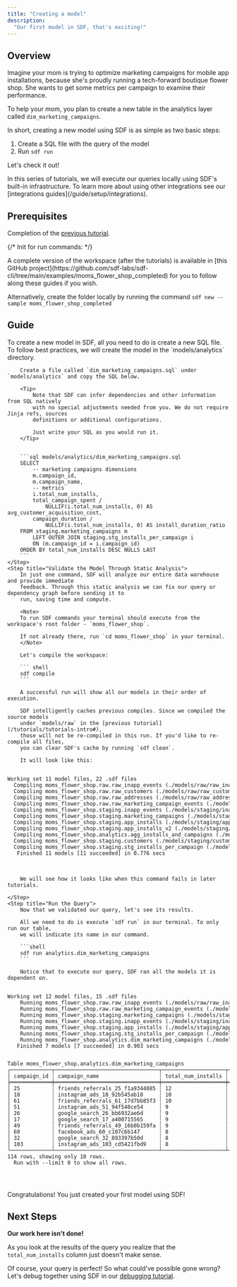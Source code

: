 ```yaml
---
title: "Creating a model"
description:
  "Our first model in SDF, that's exciting!"
---
```


## Overview
Imagine your mom is trying to optimize marketing campaigns for mobile app 
installations, because she's proudly running a tech-forward boutique flower shop.
She wants to get some metrics per campaign to examine their performance. 


To help your mom, you plan to create a new table in the analytics layer called `dim_marketing_campaigns`.

In short, creating a new model using SDF is as simple as two basic steps:
1. Create a SQL file with the query of the model
2. Run `sdf run`

Let's check it out!

<Note>
    In this series of tutorials, we will execute our queries locally using SDF's built-in infrastructure. 
    To learn more about using other integrations see our [integrations guides](/guide/setup/integrations).
</Note>

## Prerequisites

Completion of the [previous tutorial](/tutorials/tutorials-intro).

{/*
Init for run commands:
*/}

<Tip>
  A complete version of the workspace (after the tutorials) is available in [this GitHub project](https://github.com/sdf-labs/sdf-cli/tree/main/examples/moms_flower_shop_completed) for you 
  to follow along these guides if you wish. 
  
  Alternatively, create the folder locally by running the command `sdf new --sample moms_flower_shop_completed`
</Tip>

## Guide
<Steps>
    <Step title="Create a New Analytics Layer Model">
        To create a new model in SDF, all you need to do is create a new SQL file.
        To follow best practices, we will create the model in the `models/analytics` directory.

        Create a file called `dim_marketing_campaigns.sql` under `models/analytics` and copy the SQL below.
        
        <Tip>
            Note that SDF can infer dependencies and other information from SQL natively 
            with no special adjustments needed from you. We do not require Jinja refs, sources
            definitions or additional configurations.
            
            Just write your SQL as you would run it.
        </Tip>
        

        ```sql models/analytics/dim_marketing_campaigns.sql
        SELECT 
            -- marketing campaigns dimensions
            m.campaign_id,
            m.campaign_name,
            -- metrics
            i.total_num_installs,
            total_campaign_spent / 
                NULLIF(i.total_num_installs, 0) AS avg_customer_acquisition_cost,
            campaign_duration / 
                NULLIF(i.total_num_installs, 0) AS install_duration_ratio
        FROM staging.marketing_campaigns m
            LEFT OUTER JOIN staging.stg_installs_per_campaign i
            ON (m.campaign_id = i.campaign_id)
        ORDER BY total_num_installs DESC NULLS LAST
        ```
    </Step>
    <Step title="Validate the Model Through Static Analysis">
        In just one command, SDF will analyze our entire data warehouse and provide immediate
        feedback. Through this static analysis we can fix our query or dependency graph before sending it to 
        run, saving time and compute.
        
        <Note>
        To run SDF commands your terminal should execute from the workspace's root folder - `moms_flower_shop`.
        
        If not already there, run `cd moms_flower_shop` in your terminal.
        </Note>
        
        Let's compile the workspace:

        ``` shell
        sdf compile
        ```

        A successful run will show all our models in their order of execution. 
        
        SDF intelligently caches previous compiles. Since we compiled the source models 
        under `models/raw` in the [previous tutorial](/tutorials/tutorials-intro#), 
        those will not be re-compiled in this run. If you'd like to re-compile all files, 
        you can clear SDF's cache by running `sdf clean`. 
        
        It will look like this:
       
<div className="bg-[#0F1117] dark:bg-codeblock rounded-xl dark:ring-1 dark:ring-gray-800/50 relative">
<pre style={{ fontFamily: 'monospace', backgroundColor: 'transparent' }} className='language-shell'>
<code className='language-shell'>
Working&nbsp;set&nbsp;11&nbsp;model&nbsp;files,&nbsp;22&nbsp;.sdf&nbsp;files
&nbsp;&nbsp;Compiling&nbsp;moms_flower_shop.raw.raw_inapp_events&nbsp;(./models/raw/raw_inapp_events.sql)
&nbsp;&nbsp;Compiling&nbsp;moms_flower_shop.raw.raw_customers&nbsp;(./models/raw/raw_customers.sql)
&nbsp;&nbsp;Compiling&nbsp;moms_flower_shop.raw.raw_addresses&nbsp;(./models/raw/raw_addresses.sql)
&nbsp;&nbsp;Compiling&nbsp;moms_flower_shop.raw.raw_marketing_campaign_events&nbsp;(./models/raw/raw_marketing_campaign_events.sql)
&nbsp;&nbsp;Compiling&nbsp;moms_flower_shop.staging.inapp_events&nbsp;(./models/staging/inapp_events.sql)
&nbsp;&nbsp;Compiling&nbsp;moms_flower_shop.staging.marketing_campaigns&nbsp;(./models/staging/marketing_campaigns.sql)
&nbsp;&nbsp;Compiling&nbsp;moms_flower_shop.staging.app_installs&nbsp;(./models/staging/app_installs.sql)
&nbsp;&nbsp;Compiling&nbsp;moms_flower_shop.staging.app_installs_v2&nbsp;(./models/staging/app_installs_v2.sql)
&nbsp;&nbsp;Compiling&nbsp;moms_flower_shop.analytics.agg_installs_and_campaigns&nbsp;(./models/analytics/agg_installs_and_campaigns.sql)
&nbsp;&nbsp;Compiling&nbsp;moms_flower_shop.staging.customers&nbsp;(./models/staging/customers.sql)
&nbsp;&nbsp;Compiling&nbsp;moms_flower_shop.staging.stg_installs_per_campaign&nbsp;(./models/staging/stg_installs_per_campaign.sql)
&nbsp;&nbsp;&nbsp;Finished&nbsp;11&nbsp;models&nbsp;[11&nbsp;succeeded]&nbsp;in&nbsp;0.776&nbsp;secs

</code>
</pre>
</div>

        We will see how it looks like when this command fails in later tutorials. 

    </Step>
    <Step title="Run the Query">
        Now that we validated our query, let's see its results.
        
        All we need to do is execute `sdf run` in our terminal. To only run our table, 
        we will indicate its name in our command.

        ```shell 
        sdf run analytics.dim_marketing_campaigns
        ```

        Notice that to execute our query, SDF ran all the models it is dependent on.

<div className="bg-[#0F1117] dark:bg-codeblock rounded-xl dark:ring-1 dark:ring-gray-800/50 relative">
<pre style={{ fontFamily: 'monospace', backgroundColor: 'transparent' }} className='language-shell'>
<code className='language-shell'>
Working&nbsp;set&nbsp;12&nbsp;model&nbsp;files,&nbsp;15&nbsp;.sdf&nbsp;files
&nbsp;&nbsp;&nbsp;&nbsp;Running&nbsp;moms_flower_shop.raw.raw_inapp_events&nbsp;(./models/raw/raw_inapp_events.sql)
&nbsp;&nbsp;&nbsp;&nbsp;Running&nbsp;moms_flower_shop.raw.raw_marketing_campaign_events&nbsp;(./models/raw/raw_marketing_campaign_events.sql)
&nbsp;&nbsp;&nbsp;&nbsp;Running&nbsp;moms_flower_shop.staging.marketing_campaigns&nbsp;(./models/staging/marketing_campaigns.sql)
&nbsp;&nbsp;&nbsp;&nbsp;Running&nbsp;moms_flower_shop.staging.inapp_events&nbsp;(./models/staging/inapp_events.sql)
&nbsp;&nbsp;&nbsp;&nbsp;Running&nbsp;moms_flower_shop.staging.app_installs&nbsp;(./models/staging/app_installs.sql)
&nbsp;&nbsp;&nbsp;&nbsp;Running&nbsp;moms_flower_shop.staging.stg_installs_per_campaign&nbsp;(./models/staging/stg_installs_per_campaign.sql)
&nbsp;&nbsp;&nbsp;&nbsp;Running&nbsp;moms_flower_shop.analytics.dim_marketing_campaigns&nbsp;(./models/analytics/dim_marketing_campaigns.sql)
&nbsp;&nbsp;&nbsp;Finished&nbsp;7&nbsp;models&nbsp;[7&nbsp;succeeded]&nbsp;in&nbsp;0.903&nbsp;secs

Table&nbsp;moms_flower_shop.analytics.dim_marketing_campaigns
┌─────────────┬─────────────────────────────────┬────────────────────┬───────────────────────────────┬────────────────────────┐
│&nbsp;campaign_id&nbsp;┆&nbsp;campaign_name&nbsp;&nbsp;&nbsp;&nbsp;&nbsp;&nbsp;&nbsp;&nbsp;&nbsp;&nbsp;&nbsp;&nbsp;&nbsp;&nbsp;&nbsp;&nbsp;&nbsp;&nbsp;&nbsp;┆&nbsp;total_num_installs&nbsp;┆&nbsp;avg_customer_acquisition_cost&nbsp;┆&nbsp;install_duration_ratio&nbsp;│
╞═════════════╪═════════════════════════════════╪════════════════════╪═══════════════════════════════╪════════════════════════╡
│&nbsp;25&nbsp;&nbsp;&nbsp;&nbsp;&nbsp;&nbsp;&nbsp;&nbsp;&nbsp;&nbsp;┆&nbsp;friends_referrals_25_f1a9344085&nbsp;┆&nbsp;12&nbsp;&nbsp;&nbsp;&nbsp;&nbsp;&nbsp;&nbsp;&nbsp;&nbsp;&nbsp;&nbsp;&nbsp;&nbsp;&nbsp;&nbsp;&nbsp;&nbsp;┆&nbsp;174.903432075169&nbsp;&nbsp;&nbsp;&nbsp;&nbsp;&nbsp;&nbsp;&nbsp;&nbsp;&nbsp;&nbsp;&nbsp;&nbsp;&nbsp;┆&nbsp;1&nbsp;&nbsp;&nbsp;&nbsp;&nbsp;&nbsp;&nbsp;&nbsp;&nbsp;&nbsp;&nbsp;&nbsp;&nbsp;&nbsp;&nbsp;&nbsp;&nbsp;&nbsp;&nbsp;&nbsp;&nbsp;&nbsp;│
│&nbsp;18&nbsp;&nbsp;&nbsp;&nbsp;&nbsp;&nbsp;&nbsp;&nbsp;&nbsp;&nbsp;┆&nbsp;instagram_ads_18_92b545ab18&nbsp;&nbsp;&nbsp;&nbsp;&nbsp;┆&nbsp;10&nbsp;&nbsp;&nbsp;&nbsp;&nbsp;&nbsp;&nbsp;&nbsp;&nbsp;&nbsp;&nbsp;&nbsp;&nbsp;&nbsp;&nbsp;&nbsp;&nbsp;┆&nbsp;288.52496746162666&nbsp;&nbsp;&nbsp;&nbsp;&nbsp;&nbsp;&nbsp;&nbsp;&nbsp;&nbsp;&nbsp;&nbsp;┆&nbsp;2&nbsp;&nbsp;&nbsp;&nbsp;&nbsp;&nbsp;&nbsp;&nbsp;&nbsp;&nbsp;&nbsp;&nbsp;&nbsp;&nbsp;&nbsp;&nbsp;&nbsp;&nbsp;&nbsp;&nbsp;&nbsp;&nbsp;│
│&nbsp;61&nbsp;&nbsp;&nbsp;&nbsp;&nbsp;&nbsp;&nbsp;&nbsp;&nbsp;&nbsp;┆&nbsp;friends_referrals_61_17d7bb85f3&nbsp;┆&nbsp;10&nbsp;&nbsp;&nbsp;&nbsp;&nbsp;&nbsp;&nbsp;&nbsp;&nbsp;&nbsp;&nbsp;&nbsp;&nbsp;&nbsp;&nbsp;&nbsp;&nbsp;┆&nbsp;313.0172449950501&nbsp;&nbsp;&nbsp;&nbsp;&nbsp;&nbsp;&nbsp;&nbsp;&nbsp;&nbsp;&nbsp;&nbsp;&nbsp;┆&nbsp;2&nbsp;&nbsp;&nbsp;&nbsp;&nbsp;&nbsp;&nbsp;&nbsp;&nbsp;&nbsp;&nbsp;&nbsp;&nbsp;&nbsp;&nbsp;&nbsp;&nbsp;&nbsp;&nbsp;&nbsp;&nbsp;&nbsp;│
│&nbsp;51&nbsp;&nbsp;&nbsp;&nbsp;&nbsp;&nbsp;&nbsp;&nbsp;&nbsp;&nbsp;┆&nbsp;instagram_ads_51_94f540ce54&nbsp;&nbsp;&nbsp;&nbsp;&nbsp;┆&nbsp;9&nbsp;&nbsp;&nbsp;&nbsp;&nbsp;&nbsp;&nbsp;&nbsp;&nbsp;&nbsp;&nbsp;&nbsp;&nbsp;&nbsp;&nbsp;&nbsp;&nbsp;&nbsp;┆&nbsp;261.3704859860934&nbsp;&nbsp;&nbsp;&nbsp;&nbsp;&nbsp;&nbsp;&nbsp;&nbsp;&nbsp;&nbsp;&nbsp;&nbsp;┆&nbsp;2&nbsp;&nbsp;&nbsp;&nbsp;&nbsp;&nbsp;&nbsp;&nbsp;&nbsp;&nbsp;&nbsp;&nbsp;&nbsp;&nbsp;&nbsp;&nbsp;&nbsp;&nbsp;&nbsp;&nbsp;&nbsp;&nbsp;│
│&nbsp;26&nbsp;&nbsp;&nbsp;&nbsp;&nbsp;&nbsp;&nbsp;&nbsp;&nbsp;&nbsp;┆&nbsp;google_search_26_bb6932ae6d&nbsp;&nbsp;&nbsp;&nbsp;&nbsp;┆&nbsp;9&nbsp;&nbsp;&nbsp;&nbsp;&nbsp;&nbsp;&nbsp;&nbsp;&nbsp;&nbsp;&nbsp;&nbsp;&nbsp;&nbsp;&nbsp;&nbsp;&nbsp;&nbsp;┆&nbsp;301.34941277893944&nbsp;&nbsp;&nbsp;&nbsp;&nbsp;&nbsp;&nbsp;&nbsp;&nbsp;&nbsp;&nbsp;&nbsp;┆&nbsp;2&nbsp;&nbsp;&nbsp;&nbsp;&nbsp;&nbsp;&nbsp;&nbsp;&nbsp;&nbsp;&nbsp;&nbsp;&nbsp;&nbsp;&nbsp;&nbsp;&nbsp;&nbsp;&nbsp;&nbsp;&nbsp;&nbsp;│
│&nbsp;17&nbsp;&nbsp;&nbsp;&nbsp;&nbsp;&nbsp;&nbsp;&nbsp;&nbsp;&nbsp;┆&nbsp;google_search_17_a400715565&nbsp;&nbsp;&nbsp;&nbsp;&nbsp;┆&nbsp;9&nbsp;&nbsp;&nbsp;&nbsp;&nbsp;&nbsp;&nbsp;&nbsp;&nbsp;&nbsp;&nbsp;&nbsp;&nbsp;&nbsp;&nbsp;&nbsp;&nbsp;&nbsp;┆&nbsp;245.21392390373887&nbsp;&nbsp;&nbsp;&nbsp;&nbsp;&nbsp;&nbsp;&nbsp;&nbsp;&nbsp;&nbsp;&nbsp;┆&nbsp;1&nbsp;&nbsp;&nbsp;&nbsp;&nbsp;&nbsp;&nbsp;&nbsp;&nbsp;&nbsp;&nbsp;&nbsp;&nbsp;&nbsp;&nbsp;&nbsp;&nbsp;&nbsp;&nbsp;&nbsp;&nbsp;&nbsp;│
│&nbsp;49&nbsp;&nbsp;&nbsp;&nbsp;&nbsp;&nbsp;&nbsp;&nbsp;&nbsp;&nbsp;┆&nbsp;friends_referrals_49_16b0b159fa&nbsp;┆&nbsp;9&nbsp;&nbsp;&nbsp;&nbsp;&nbsp;&nbsp;&nbsp;&nbsp;&nbsp;&nbsp;&nbsp;&nbsp;&nbsp;&nbsp;&nbsp;&nbsp;&nbsp;&nbsp;┆&nbsp;288.469560173737&nbsp;&nbsp;&nbsp;&nbsp;&nbsp;&nbsp;&nbsp;&nbsp;&nbsp;&nbsp;&nbsp;&nbsp;&nbsp;&nbsp;┆&nbsp;2&nbsp;&nbsp;&nbsp;&nbsp;&nbsp;&nbsp;&nbsp;&nbsp;&nbsp;&nbsp;&nbsp;&nbsp;&nbsp;&nbsp;&nbsp;&nbsp;&nbsp;&nbsp;&nbsp;&nbsp;&nbsp;&nbsp;│
│&nbsp;60&nbsp;&nbsp;&nbsp;&nbsp;&nbsp;&nbsp;&nbsp;&nbsp;&nbsp;&nbsp;┆&nbsp;facebook_ads_60_c107c6b147&nbsp;&nbsp;&nbsp;&nbsp;&nbsp;&nbsp;┆&nbsp;8&nbsp;&nbsp;&nbsp;&nbsp;&nbsp;&nbsp;&nbsp;&nbsp;&nbsp;&nbsp;&nbsp;&nbsp;&nbsp;&nbsp;&nbsp;&nbsp;&nbsp;&nbsp;┆&nbsp;345.1581886309037&nbsp;&nbsp;&nbsp;&nbsp;&nbsp;&nbsp;&nbsp;&nbsp;&nbsp;&nbsp;&nbsp;&nbsp;&nbsp;┆&nbsp;2&nbsp;&nbsp;&nbsp;&nbsp;&nbsp;&nbsp;&nbsp;&nbsp;&nbsp;&nbsp;&nbsp;&nbsp;&nbsp;&nbsp;&nbsp;&nbsp;&nbsp;&nbsp;&nbsp;&nbsp;&nbsp;&nbsp;│
│&nbsp;32&nbsp;&nbsp;&nbsp;&nbsp;&nbsp;&nbsp;&nbsp;&nbsp;&nbsp;&nbsp;┆&nbsp;google_search_32_893397b50d&nbsp;&nbsp;&nbsp;&nbsp;&nbsp;┆&nbsp;8&nbsp;&nbsp;&nbsp;&nbsp;&nbsp;&nbsp;&nbsp;&nbsp;&nbsp;&nbsp;&nbsp;&nbsp;&nbsp;&nbsp;&nbsp;&nbsp;&nbsp;&nbsp;┆&nbsp;369.19360069982207&nbsp;&nbsp;&nbsp;&nbsp;&nbsp;&nbsp;&nbsp;&nbsp;&nbsp;&nbsp;&nbsp;&nbsp;┆&nbsp;2&nbsp;&nbsp;&nbsp;&nbsp;&nbsp;&nbsp;&nbsp;&nbsp;&nbsp;&nbsp;&nbsp;&nbsp;&nbsp;&nbsp;&nbsp;&nbsp;&nbsp;&nbsp;&nbsp;&nbsp;&nbsp;&nbsp;│
│&nbsp;103&nbsp;&nbsp;&nbsp;&nbsp;&nbsp;&nbsp;&nbsp;&nbsp;&nbsp;┆&nbsp;instagram_ads_103_cd5421fbd9&nbsp;&nbsp;&nbsp;&nbsp;┆&nbsp;8&nbsp;&nbsp;&nbsp;&nbsp;&nbsp;&nbsp;&nbsp;&nbsp;&nbsp;&nbsp;&nbsp;&nbsp;&nbsp;&nbsp;&nbsp;&nbsp;&nbsp;&nbsp;┆&nbsp;223.14798839074024&nbsp;&nbsp;&nbsp;&nbsp;&nbsp;&nbsp;&nbsp;&nbsp;&nbsp;&nbsp;&nbsp;&nbsp;┆&nbsp;1&nbsp;&nbsp;&nbsp;&nbsp;&nbsp;&nbsp;&nbsp;&nbsp;&nbsp;&nbsp;&nbsp;&nbsp;&nbsp;&nbsp;&nbsp;&nbsp;&nbsp;&nbsp;&nbsp;&nbsp;&nbsp;&nbsp;│
└─────────────┴─────────────────────────────────┴────────────────────┴───────────────────────────────┴────────────────────────┘
114&nbsp;rows,&nbsp;showing&nbsp;only&nbsp;10&nbsp;rows.
&nbsp;&nbsp;Run&nbsp;with&nbsp;&#45;&#45;limit&nbsp;0&nbsp;to&nbsp;show&nbsp;all&nbsp;rows.

</code>
</pre>
</div>
    </Step>
</Steps>

Congratulations! You just created your first model using SDF!

## Next Steps
**Our work here isn't done!**

As you look at the results of the query you realize that the `total_num_installs` 
column just doesn't make sense. 

Of course, your query is perfect! So what could've possible gone wrong?
Let's debug together using SDF in our [debugging tutorial](/tutorials/debugging).
